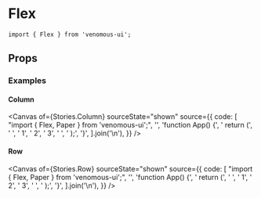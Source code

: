 
<Meta of={Stories} />

# Flex

```tsx
import { Flex } from 'venomous-ui';
```

## Props

<Controls />
<Canvas of={Stories.Default} sourceState="none" />

### Examples

#### Column

<Canvas
  of={Stories.Column}
  sourceState="shown"
  source={{
    code: [
      "import { Flex, Paper } from 'venomous-ui';",
      '',
      'function App() {',
      '  return (',
      '    <Flex>',
      '      <Paper>1</Paper>',
      '      <Paper>2</Paper>',
      '      <Paper>3</Paper>',
      '    </Flex>',
      '  );',
      '}',
    ].join('\n'),
  }}
/>

#### Row

<Canvas
  of={Stories.Row}
  sourceState="shown"
  source={{
    code: [
      "import { Flex, Paper } from 'venomous-ui';",
      '',
      'function App() {',
      '  return (',
      '    <Flex row>',
      '      <Paper>1</Paper>',
      '      <Paper>2</Paper>',
      '      <Paper>3</Paper>',
      '    </Flex>',
      '  );',
      '}',
    ].join('\n'),
  }}
/>
